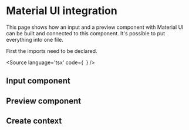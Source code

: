 
<Meta title="Usage|Integrations/Material UI" />

# Material UI integration
This page shows how an input and a preview component with Material UI can be built and connected to this component. It's possible to put everything into one file.

First the imports need to be declared.

<Source language='tsx' code={`
`} />

## Input component

## Preview component

## Create context
